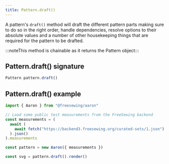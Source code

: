 ```yaml
---
title: Pattern.draft()
---
```


A pattern's `draft()` method will draft the different pattern parts
making sure to do so in the right order, handle dependencies, resolve
options to their absolute values and a number of other housekeeping things
that are required for the pattern to be drafted.

:::noteThis method is chainable as it returns the Pattern object:::

## Pattern.draft() signature

```js
Pattern pattern.draft()
```

## Pattern.draft() example

```js
import { Aaron } from "@freesewing/aaron"

// Load some public test measurements from the FreeSewing backend
const measurements = (
  await (
    await fetch("https://backend3.freesewing.org/curated-sets/1.json")
  ).json()
).measurements

const pattern = new Aaron({ measurements })

const svg = pattern.draft().render()
```

